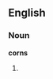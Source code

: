 {{delete|My eyesight led me to this error}}
==English==
===Noun===
'''corns'''
# {{plural of|[[corn]]}}